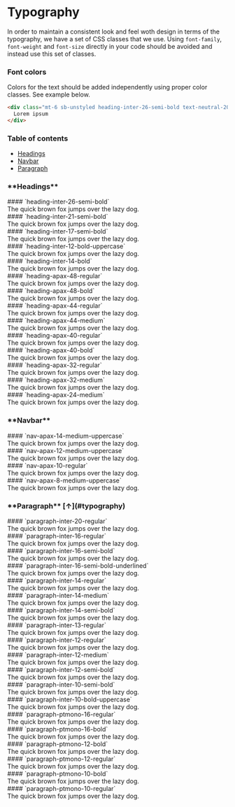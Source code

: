 
<Meta title="Design System/Typography" />

<h1 id="typography">Typography</h1>

In order to maintain a consistent look and feel woth design in terms of the typography,
we have a set of CSS classes that we use. Using `font-family`,
`font-weight` and `font-size` directly in your code should be avoided and instead use this set
of classes.

### **Font colors**

Colors for the text should be added independently using proper color classes. See example below.

```html
<div class="mt-6 sb-unstyled heading-inter-26-semi-bold text-neutral-20">
  Lorem ipsum
</div>
```

### **Table of contents**

- [Headings](#headings)
- [Navbar](#navbar)
- [Paragraph](#paragraph)

<h3 id="headings">**Headings**</h3>

<div class="p-5 my-6 shadow-neutral-above-shadow rounded sb-unstyled">
  #### `heading-inter-26-semi-bold`
  <div class="mt-6 sb-unstyled heading-inter-26-semi-bold">
    The quick brown fox jumps over the lazy dog.
  </div>
</div>

<div class="p-5 my-6 shadow-neutral-above-shadow rounded sb-unstyled">
  #### `heading-inter-21-semi-bold`
  <div class="mt-6 sb-unstyled heading-inter-21-semi-bold">
    The quick brown fox jumps over the lazy dog.
  </div>
</div>

<div class="p-5 my-6 shadow-neutral-above-shadow rounded sb-unstyled">
  #### `heading-inter-17-semi-bold`
  <div class="mt-6 sb-unstyled heading-inter-17-semi-bold">
    The quick brown fox jumps over the lazy dog.
  </div>
</div>

<div class="p-5 my-6 shadow-neutral-above-shadow rounded sb-unstyled">
  #### `heading-inter-12-bold-uppercase`
  <div class="mt-6 sb-unstyled heading-inter-12-bold-uppercase">
    The quick brown fox jumps over the lazy dog.
  </div>
</div>

<div class="p-5 my-6 shadow-neutral-above-shadow rounded sb-unstyled">
  #### `heading-inter-14-bold`
  <div class="mt-6 sb-unstyled heading-inter-14-bold">
    The quick brown fox jumps over the lazy dog.
  </div>
</div>

<div class="p-5 my-6 shadow-neutral-above-shadow rounded sb-unstyled">
  #### `heading-apax-48-regular`
  <div class="mt-6 sb-unstyled heading-apax-48-regular">
    The quick brown fox jumps over the lazy dog.
  </div>
</div>

<div class="p-5 my-6 shadow-neutral-above-shadow rounded sb-unstyled">
  #### `heading-apax-48-bold`
  <div class="mt-6 sb-unstyled heading-apax-48-bold">
    The quick brown fox jumps over the lazy dog.
  </div>
</div>

<div class="p-5 my-6 shadow-neutral-above-shadow rounded sb-unstyled">
  #### `heading-apax-44-regular`
  <div class="mt-6 sb-unstyled heading-apax-44-regular">
    The quick brown fox jumps over the lazy dog.
  </div>
</div>

<div class="p-5 my-6 shadow-neutral-above-shadow rounded sb-unstyled">
  #### `heading-apax-44-medium`
  <div class="mt-6 sb-unstyled heading-apax-44-medium">
    The quick brown fox jumps over the lazy dog.
  </div>
</div>

<div class="p-5 my-6 shadow-neutral-above-shadow rounded sb-unstyled">
  #### `heading-apax-40-regular`
  <div class="mt-6 sb-unstyled heading-apax-40-regular">
    The quick brown fox jumps over the lazy dog.
  </div>
</div>

<div class="p-5 my-6 shadow-neutral-above-shadow rounded sb-unstyled">
  #### `heading-apax-40-bold`
  <div class="mt-6 sb-unstyled heading-apax-40-bold">
    The quick brown fox jumps over the lazy dog.
  </div>
</div>

<div class="p-5 my-6 shadow-neutral-above-shadow rounded sb-unstyled">
  #### `heading-apax-32-regular`
  <div class="mt-6 sb-unstyled heading-apax-32-regular">
    The quick brown fox jumps over the lazy dog.
  </div>
</div>

<div class="p-5 my-6 shadow-neutral-above-shadow rounded sb-unstyled">
  #### `heading-apax-32-medium`
  <div class="mt-6 sb-unstyled heading-apax-32-medium">
    The quick brown fox jumps over the lazy dog.
  </div>
</div>

<div class="p-5 my-6 shadow-neutral-above-shadow rounded sb-unstyled">
  #### `heading-apax-24-medium`
  <div class="mt-6 sb-unstyled heading-apax-24-medium">
    The quick brown fox jumps over the lazy dog.
  </div>
</div>

<h3 id="navbar">**Navbar**</h3>

<div class="p-5 my-6 shadow-neutral-above-shadow rounded sb-unstyled">
  #### `nav-apax-14-medium-uppercase`
  <div class="mt-6 sb-unstyled nav-apax-14-medium-uppercase">
    The quick brown fox jumps over the lazy dog.
  </div>
</div>

<div class="p-5 my-6 shadow-neutral-above-shadow rounded sb-unstyled">
  #### `nav-apax-12-medium-uppercase`
  <div class="mt-6 sb-unstyled nav-apax-12-medium-uppercase">
    The quick brown fox jumps over the lazy dog.
  </div>
</div>

<div class="p-5 my-6 shadow-neutral-above-shadow rounded sb-unstyled">
  #### `nav-apax-10-regular`
  <div class="mt-6 sb-unstyled nav-apax-10-regular">
    The quick brown fox jumps over the lazy dog.
  </div>
</div>

<div class="p-5 my-6 shadow-neutral-above-shadow rounded sb-unstyled">
  #### `nav-apax-8-medium-uppercase`
  <div class="mt-6 sb-unstyled nav-apax-8-medium-uppercase">
    The quick brown fox jumps over the lazy dog.
  </div>
</div>

<h3 id="paragraph">**Paragraph** [↑](#typography)</h3>

<div class="p-5 my-6 shadow-neutral-above-shadow rounded sb-unstyled">
  #### `paragraph-inter-20-regular`
  <div class="mt-6 sb-unstyled paragraph-inter-20-regular">
    The quick brown fox jumps over the lazy dog.
  </div>
</div>

<div class="p-5 my-6 shadow-neutral-above-shadow rounded sb-unstyled">
  #### `paragraph-inter-16-regular`
  <div class="mt-6 sb-unstyled paragraph-inter-16-regular">
    The quick brown fox jumps over the lazy dog.
  </div>
</div>

<div class="p-5 my-6 shadow-neutral-above-shadow rounded sb-unstyled">
  #### `paragraph-inter-16-semi-bold`
  <div class="mt-6 sb-unstyled paragraph-inter-16-semi-bold">
    The quick brown fox jumps over the lazy dog.
  </div>
</div>

<div class="p-5 my-6 shadow-neutral-above-shadow rounded sb-unstyled">
  #### `paragraph-inter-16-semi-bold-underlined`
  <div class="mt-6 sb-unstyled paragraph-inter-16-semi-bold-underlined">
    The quick brown fox jumps over the lazy dog.
  </div>
</div>

<div class="p-5 my-6 shadow-neutral-above-shadow rounded sb-unstyled">
  #### `paragraph-inter-14-regular`
  <div class="mt-6 sb-unstyled paragraph-inter-14-regular">
    The quick brown fox jumps over the lazy dog.
  </div>
</div>

<div class="p-5 my-6 shadow-neutral-above-shadow rounded sb-unstyled">
  #### `paragraph-inter-14-medium`
  <div class="mt-6 sb-unstyled paragraph-inter-14-medium">
    The quick brown fox jumps over the lazy dog.
  </div>
</div>

<div class="p-5 my-6 shadow-neutral-above-shadow rounded sb-unstyled">
  #### `paragraph-inter-14-semi-bold`
  <div class="mt-6 sb-unstyled paragraph-inter-14-semi-bold">
    The quick brown fox jumps over the lazy dog.
  </div>
</div>

<div class="p-5 my-6 shadow-neutral-above-shadow rounded sb-unstyled">
  #### `paragraph-inter-13-regular`
  <div class="mt-6 sb-unstyled paragraph-inter-13-regular">
    The quick brown fox jumps over the lazy dog.
  </div>
</div>

<div class="p-5 my-6 shadow-neutral-above-shadow rounded sb-unstyled">
  #### `paragraph-inter-12-regular`
  <div class="mt-6 sb-unstyled paragraph-inter-12-regular">
    The quick brown fox jumps over the lazy dog.
  </div>
</div>

<div class="p-5 my-6 shadow-neutral-above-shadow rounded sb-unstyled">
  #### `paragraph-inter-12-medium`
  <div class="mt-6 sb-unstyled paragraph-inter-12-medium">
    The quick brown fox jumps over the lazy dog.
  </div>
</div>

<div class="p-5 my-6 shadow-neutral-above-shadow rounded sb-unstyled">
  #### `paragraph-inter-12-semi-bold`
  <div class="mt-6 sb-unstyled paragraph-inter-12-semi-bold">
    The quick brown fox jumps over the lazy dog.
  </div>
</div>

<div class="p-5 my-6 shadow-neutral-above-shadow rounded sb-unstyled">
  #### `paragraph-inter-10-semi-bold`
  <div class="mt-6 sb-unstyled paragraph-inter-10-semi-bold">
    The quick brown fox jumps over the lazy dog.
  </div>
</div>

<div class="p-5 my-6 shadow-neutral-above-shadow rounded sb-unstyled">
  #### `paragraph-inter-10-bold-uppercase`
  <div class="mt-6 sb-unstyled paragraph-inter-10-bold-uppercase">
    The quick brown fox jumps over the lazy dog.
  </div>
</div>

<div class="p-5 my-6 shadow-neutral-above-shadow rounded sb-unstyled">
  #### `paragraph-ptmono-16-regular`
  <div class="mt-6 sb-unstyled paragraph-ptmono-16-regular">
    The quick brown fox jumps over the lazy dog.
  </div>
</div>

<div class="p-5 my-6 shadow-neutral-above-shadow rounded sb-unstyled">
  #### `paragraph-ptmono-16-bold`
  <div class="mt-6 sb-unstyled paragraph-ptmono-16-bold">
    The quick brown fox jumps over the lazy dog.
  </div>
</div>

<div class="p-5 my-6 shadow-neutral-above-shadow rounded sb-unstyled">
  #### `paragraph-ptmono-12-bold`
  <div class="mt-6 sb-unstyled paragraph-ptmono-12-bold">
    The quick brown fox jumps over the lazy dog.
  </div>
</div>

<div class="p-5 my-6 shadow-neutral-above-shadow rounded sb-unstyled">
  #### `paragraph-ptmono-12-regular`
  <div class="mt-6 sb-unstyled paragraph-ptmono-12-regular">
    The quick brown fox jumps over the lazy dog.
  </div>
</div>

<div class="p-5 my-6 shadow-neutral-above-shadow rounded sb-unstyled">
  #### `paragraph-ptmono-10-bold`
  <div class="mt-6 sb-unstyled paragraph-ptmono-10-bold">
    The quick brown fox jumps over the lazy dog.
  </div>
</div>

<div class="p-5 my-6 shadow-neutral-above-shadow rounded sb-unstyled">
  #### `paragraph-ptmono-10-regular`
  <div class="mt-6 sb-unstyled paragraph-ptmono-10-regular">
    The quick brown fox jumps over the lazy dog.
  </div>
</div>
